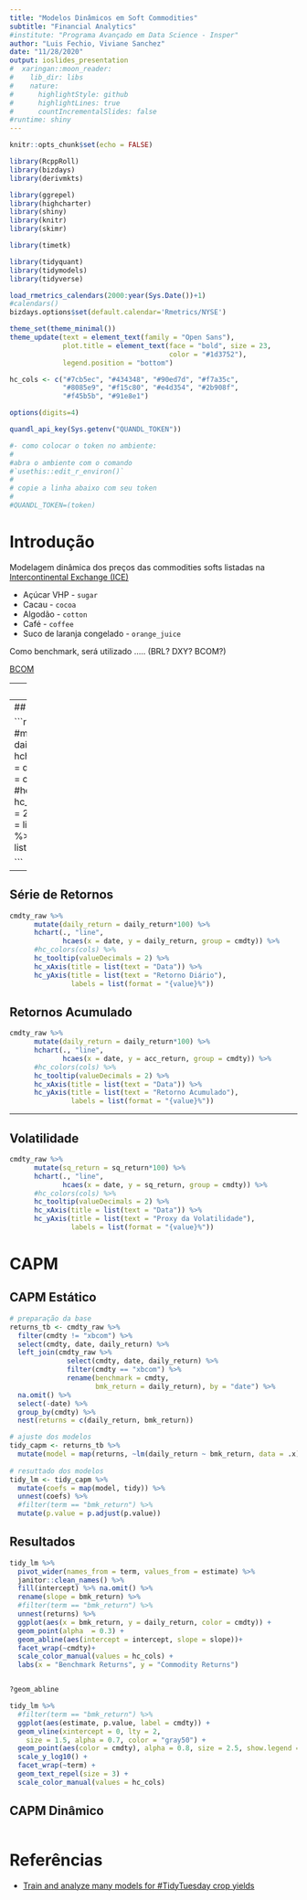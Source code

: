 ```yaml
---
title: "Modelos Dinâmicos em Soft Commodities"
subtitle: "Financial Analytics"
#institute: "Programa Avançado em Data Science - Insper"
author: "Luis Fechio, Viviane Sanchez"
date: "11/28/2020"
output: ioslides_presentation
#  xaringan::moon_reader:
#    lib_dir: libs
#    nature:
#      highlightStyle: github
#      highlightLines: true
#      countIncrementalSlides: false
#runtime: shiny
---
```


```r
knitr::opts_chunk$set(echo = FALSE)

library(RcppRoll)
library(bizdays)
library(derivmkts)

library(ggrepel)
library(highcharter)
library(shiny)
library(knitr)
library(skimr)

library(timetk)

library(tidyquant)
library(tidymodels)
library(tidyverse)

load_rmetrics_calendars(2000:year(Sys.Date())+1)
#calendars()
bizdays.options$set(default.calendar='Rmetrics/NYSE')

theme_set(theme_minimal())
theme_update(text = element_text(family = "Open Sans"),
             plot.title = element_text(face = "bold", size = 23,
                                       color = "#1d3752"),
             legend.position = "bottom")

hc_cols <- c("#7cb5ec", "#434348", "#90ed7d", "#f7a35c", 
             "#8085e9", "#f15c80", "#e4d354", "#2b908f", 
             "#f45b5b", "#91e8e1")

options(digits=4)

quandl_api_key(Sys.getenv("QUANDL_TOKEN"))

#- como colocar o token no ambiente:
#
#abra o ambiente com o comando
#`usethis::edit_r_environ()`
#
# copie a linha abaixo com seu token
#
#QUANDL_TOKEN=(token)

```

# Introdução

Modelagem dinâmica dos preços das commodities softs listadas na [Intercontinental Exchange (ICE)](https://www.theice.com/products/Futures-Options/Agriculture)

- Açúcar VHP - `sugar`
- Cacau - `cocoa`
- Algodão - `cotton`
- Café - `coffee`
- Suco de laranja congelado - `orange_juice`

Como benchmark, será utilizado ..... (BRL? DXY? BCOM?)

[BCOM](https://www.bloomberg.com/company/press/bloomberg-commodity-index-2020-target-weights-announced/)


---
## Preços

```r


cmdty_name <- c("sugar","cocoa","cotton","coffee", "orange_juice", "xbcom")

tickers <-  c("CHRIS/ICE_SB1", "CHRIS/ICE_CC1", 
              "CHRIS/ICE_CT1","CHRIS/ICE_KC1", 
              "CHRIS/ICE_OJ1", "CHRIS/CME_AW1")

cmdty_raw <- tq_get(tickers, get = "quandl", from = "2018-01-01", to  = Sys.Date()) %>% 
              #na.omit() %>% 
  left_join(tibble(cmdty = cmdty_name,
                   symbol = tickers), by = "symbol") %>% 
            group_by(symbol) %>% 
                   tq_mutate(select = settle,
                            mutate_fun = periodReturn,
                            period = "daily",
                            method = "log",
                            col_rename = "daily_return") %>% 
            mutate(acc_return = exp(cumsum(daily_return))-1,
                    sq_return = daily_return^2) %>% 
            ungroup()
  

#cmdty_raw %>% 
 # glimpse

```

---
## Série de preços

```r

cmdty_raw %>% 
    #mutate(daily_return = daily_return*100) %>% 
      hchart(., "line", 
             hcaes(x = date, y = settle, group = cmdty)) %>% 
      #hc_colors(cols) %>%
      hc_tooltip(valueDecimals = 2) %>% 
      hc_xAxis(title = list(text = "Data")) %>% 
      hc_yAxis(title = list(text = "Settle"))

```

---
## Série de Retornos

```r

cmdty_raw %>% 
      mutate(daily_return = daily_return*100) %>% 
      hchart(., "line", 
             hcaes(x = date, y = daily_return, group = cmdty)) %>% 
      #hc_colors(cols) %>%
      hc_tooltip(valueDecimals = 2) %>% 
      hc_xAxis(title = list(text = "Data")) %>% 
      hc_yAxis(title = list(text = "Retorno Diário"),
               labels = list(format = "{value}%"))

```


## Retornos Acumulado

```r

cmdty_raw %>% 
      mutate(daily_return = daily_return*100) %>% 
      hchart(., "line", 
             hcaes(x = date, y = acc_return, group = cmdty)) %>% 
      #hc_colors(cols) %>%
      hc_tooltip(valueDecimals = 2) %>% 
      hc_xAxis(title = list(text = "Data")) %>% 
      hc_yAxis(title = list(text = "Retorno Acumulado"),
               labels = list(format = "{value}%"))

```

---
## Volatilidade

```r

cmdty_raw %>% 
      mutate(sq_return = sq_return*100) %>% 
      hchart(., "line", 
             hcaes(x = date, y = sq_return, group = cmdty)) %>% 
      #hc_colors(cols) %>%
      hc_tooltip(valueDecimals = 2) %>% 
      hc_xAxis(title = list(text = "Data")) %>% 
      hc_yAxis(title = list(text = "Proxy da Volatilidade"),
               labels = list(format = "{value}%"))

```

# CAPM 

## CAPM Estático


```r

# preparação da base
returns_tb <- cmdty_raw %>% 
  filter(cmdty != "xbcom") %>%  
  select(cmdty, date, daily_return) %>% 
  left_join(cmdty_raw %>%  
              select(cmdty, date, daily_return) %>% 
              filter(cmdty == "xbcom") %>% 
              rename(benchmark = cmdty, 
                     bmk_return = daily_return), by = "date") %>% 
  na.omit() %>% 
  select(-date) %>% 
  group_by(cmdty) %>% 
  nest(returns = c(daily_return, bmk_return))

# ajuste dos modelos
tidy_capm <- returns_tb %>% 
  mutate(model = map(returns, ~lm(daily_return ~ bmk_return, data = .x)))
  
# resuttado dos modelos
tidy_lm <- tidy_capm %>%
  mutate(coefs = map(model, tidy)) %>%
  unnest(coefs) %>%
  #filter(term == "bmk_return") %>%
  mutate(p.value = p.adjust(p.value))

```

## Resultados

```r

tidy_lm %>% 
  pivot_wider(names_from = term, values_from = estimate) %>% 
  janitor::clean_names() %>% 
  fill(intercept) %>% na.omit() %>% 
  rename(slope = bmk_return) %>% 
  #filter(term == "bmk_return") %>% 
  unnest(returns) %>% 
  ggplot(aes(x = bmk_return, y = daily_return, color = cmdty)) +
  geom_point(alpha  = 0.3) +
  geom_abline(aes(intercept = intercept, slope = slope))+ 
  facet_wrap(~cmdty)+
  scale_color_manual(values = hc_cols) +
  labs(x = "Benchmark Returns", y = "Commodity Returns")


?geom_abline

```

```r

tidy_lm %>%
  #filter(term == "bmk_return") %>%
  ggplot(aes(estimate, p.value, label = cmdty)) +
  geom_vline(xintercept = 0, lty = 2,
    size = 1.5, alpha = 0.7, color = "gray50") +
  geom_point(aes(color = cmdty), alpha = 0.8, size = 2.5, show.legend = FALSE) +
  scale_y_log10() +
  facet_wrap(~term) +
  geom_text_repel(size = 3) +
  scale_color_manual(values = hc_cols)

```

## CAPM Dinâmico

```r




```


# Referências

- [Train and analyze many models for #TidyTuesday crop yields](https://juliasilge.com/blog/crop-yields/)
